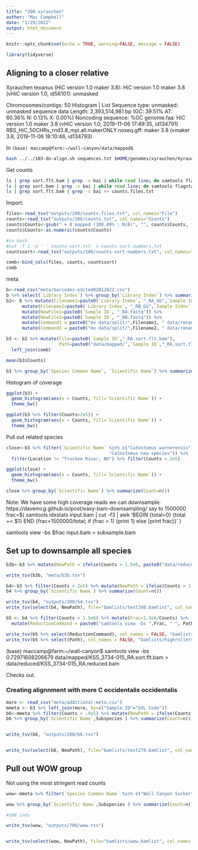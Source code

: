 ```yaml
---
title: "200-xyrauchen"
author: "Mac Campbell"
date: "1/29/2022"
output: html_document
---
```


```r
knitr::opts_chunk$set(echo = TRUE, warning=FALSE, message = FALSE)
```

```r
library(tidyverse)
```

## Aligning to a closer relative

Xyrauchen texanus (HiC version 1.0 maker 3.8): HiC version 1.0 maker 3.8 (vHiC version 1.0, id56101): unmasked

Chromosomes/contigs:	50   Histogram | List
Sequence type:	unmasked: unmasked sequence data
Length:	2,393,514,981 bp (GC: 39.51% AT: 60.36% N: 0.13% X: 0.00%)
Noncoding sequence:	%GC
genome.faa: HiC version 1.0 maker 3.8 (vHiC version 1.0, 2019-11-06 17:49:35, id134791)
RBS_HiC_50CHRs_rnd3.8_mpi.all.makerONLY.noseq.gff: maker 3.8 (vmaker 3.8, 2019-11-06 18:10:46, id134793)   


In `(base) maccamp@farm:~/wall-canyon/data/mapped$ `   
```sh
bash ../../103-do-align.sh sequences.txt $HOME/genomes/xyrauchen/Xyrauchen_texanus.faa
```

Get counts
```sh
ls | grep sort.flt.bam | grep -v bai | while read line; do samtools flagstat $line | grep mapped | head -n 1 >> counts.txt; done;
ls | grep sort.bam | grep -v bai | while read line; do samtools flagstat $line | grep mapped | head -n 1 >> counts-sort.txt; done;
ls | grep sort.flt.bam | grep -v bai >> counts.files.txt

```

Import.  
```r
files<-read_tsv("outputs/200/counts.files.txt", col_names="File")
counts<-read_tsv("outputs/200/counts.txt", col_names="Counts")
counts$Counts<-gsub(" + 0 mapped (100.00% : N/A)", "", counts$Counts, fixed = TRUE)
counts$Counts<-as.numeric(counts$Counts)

#in bash
#cut -f 1 -d ' ' counts-sort.txt  > counts-sort-numbers.txt
countssort<-read_tsv("outputs/200/counts-sort-numbers.txt", col_names="CountsSort")

comb<-bind_cols(files, counts, countssort)
comb
```

meta    
```r
b<-read_csv("meta/barcodes-edited02012022.csv")
b %>% select(`Library Index`) %>% group_by(`Library Index`) %>% summarize(Count=n())
b2<- b %>% mutate(Filename1=paste0(`Library Index`, "_RA_GG",`Sample Index`, "TGCAG.fastq")) %>% 
      mutate(Filename2=paste0(`Library Index`, "_RB_GG",`Sample Index`, "TGCAG.fastq")) %>%
      mutate(NewFile1=paste0(`Sample ID`, "_RA.fastq")) %>%
      mutate(NewFile2=paste0(`Sample ID`, "_RB.fastq")) %>%
      mutate(Command1 = paste0("mv data/split/",Filename1, " data/renamed/", `NewFile1`)) %>%
      mutate(Command2 = paste0("mv data/split/",Filename2, " data/renamed/", `NewFile2`))

```

```r
b3 <- b2 %>% mutate(File=paste0(`Sample ID`,"_RA.sort.flt.bam"), 
                    Path=paste0("data/mapped/",`Sample ID`,"_RA.sort.flt.bam" )) %>%
  left_join(comb)

mean(b3$Counts)
```

```r
b3 %>% group_by(`Species Common Name`, `Scientific Name`) %>% summarize(Count=n(), `Mean Counts`=mean(Counts)) %>% ungroup() %>% arrange(`Scientific Name`)
```

Histogram of coverage    
```r
ggplot(b3) +
  geom_histogram(aes(x = Counts, fill=`Scientific Name`)) +
  theme_bw()
```

```r
ggplot(b3 %>% filter(Counts>2e5)) +
  geom_histogram(aes(x = Counts, fill=`Scientific Name`)) +
  theme_bw()
```

Pull out related species

```r
close<-b3 %>% filter(`Scientific Name` %in% c("Catostomus warnerensis", "Catostomus fumeiventris",
                                       "Catostomus new species")) %>%
  filter(Location != "Truckee River, NV") %>% filter(Counts > 2e5)

ggplot(close) +
  geom_histogram(aes(x = Counts, fill=`Scientific Name`)) +
  theme_bw()

close %>% group_by(`Scientific Name`) %>% summarize(Count=n())
```


Note: We have some high coverage reads we can downsample: https://davemcg.github.io/post/easy-bam-downsampling/
say to 1500000    
frac=$( samtools idxstats input.bam | cut -f3 | awk 'BEGIN {total=0} {total += $1} END {frac=1500000/total; if (frac > 1) {print 1} else {print frac}}' )

samtools view -bs $frac input.bam > subsample.bam

## Set up to downsample all species
```r

b3b<-b3 %>% mutate(NewPath = ifelse(Counts > 1.5e6, paste0("data/reduced/",`Sample ID`,"_RA.reduced.bam"), Path))

write_tsv(b3b, "meta/b3b.tsv")

b4<-b3 %>% filter(Counts > 2e5) %>% mutate(NewPath = ifelse(Counts > 1.5e6, paste0("data/reduced/",`Sample ID`,"_RA.reduced.bam"), Path))
b4 %>% group_by(`Scientific Name`) %>% summarize(Count=n())

write_tsv(b4, "outputs/200/b4.tsv")
write_tsv(select(b4, NewPath), file="bamlists/test260.bamlist", col_names = FALSE)
```

```r
b5 <- b4 %>% filter(Counts > 1.5e6) %>% mutate(Frac=1.5e6/Counts) %>% 
  mutate(ReductionCommand = paste0("samtools view -bs ",Frac, " ", Path, " > ", "data/reduced/",`Sample ID`,"_RA.reduced.bam" ))

write_tsv(b5 %>% select(ReductionCommand), col_names = FALSE, "bamlists/highrollers-reduce.sh")
write_tsv(b5 %>% select(Path), col_names = FALSE, "bamlists/highrollers.bamlist")
```


(base) maccamp@farm:~/wall-canyon$ samtools view -bs 0.72971608206679 data/mapped/KSS_3734-015_RA.sort.flt.bam > data/reduced/KSS_3734-015_RA.reduced.bam

Checks out.     

### Creating alignnment with more C occidentalis occidentalis
```r
more <- read_csv("meta/additional-meta.csv")
mmeta <- b3 %>% left_join(more, by=c("Sample ID"="GVL Code"))
b6<-mmeta %>% filter(Counts > .9e5) %>% mutate(NewPath = ifelse(Counts > 1.5e6, paste0("data/reduced/",`Sample ID`,"_RA.reduced.bam"), Path))
b6 %>% group_by(`Scientific Name`,Subspecies ) %>% summarize(Count=n())


write_tsv(b6, "outputs/200/b6.tsv")


write_tsv(select(b6, NewPath), file="bamlists/test279.bamlist", col_names = FALSE)
```

## Pull out WOW group

Not using the most stringent read counts
```r
wow<-mmeta %>% filter(`Species Common Name` %in% c("Wall Canyon Sucker","Owens Sucker","Warner Sucker")) %>% filter(Counts > .9e5) %>% mutate(NewPath = ifelse(Counts > 1.5e6, paste0("data/reduced/",`Sample ID`,"_RA.reduced.bam"), Path))

wow %>% group_by(`Scientific Name`,Subspecies ) %>% summarize(Count=n())

#108 inds

write_tsv(wow, "outputs/700/wow.tsv")


write_tsv(select(wow, NewPath), file="bamlists/wow.bamlist", col_names = FALSE)
```
 